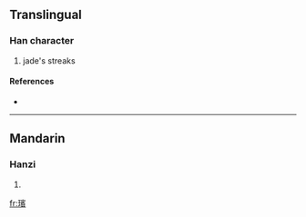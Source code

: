 {{also|瑸}}
==Translingual==

===Han character===
{{Han char|rn=96|rad=玉|as=14|sn=18|four=1318<sub>6</sub>|canj=一土十一金 (MGJMC)}}

# jade's streaks

====References====
* {{Han ref|kx=0744.070|dkj=21302|dj=1152.200|hdz=21143.090|uh=74B8|ud=29880|bh=F040|bd=61504}}

----

==Mandarin==

===Hanzi===
{{cmn-hanzi|pin=[[bīn]] ([[bin1]])|wg=pin<sup>1</sup>}}

# {{defn|Mandarin}}

[[fr:璸]]